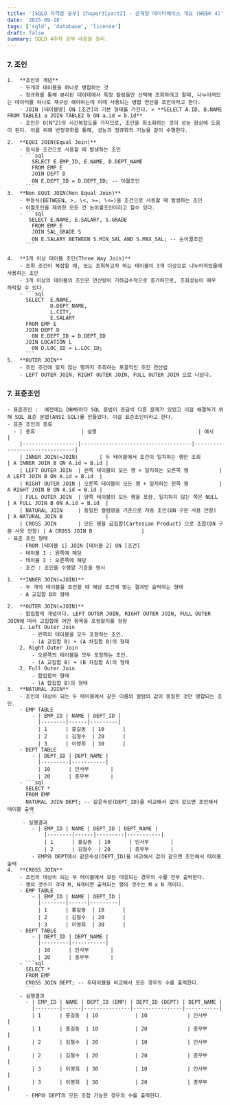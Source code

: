 ```yaml
---
title: '[SQLD 자격증 공부] Chaper3[part2] - 관계형 데이터베이스 개요 (WEEK 4)'
date: '2025-09-28'
tags: ['sqld', 'database', 'license']
draft: false
summary: SQLD 4주차 공부 내용을 정리.
---
```



### 7. 조인

    1.  **조인의 개념**
        - 두개의 테이블을 하나로 병합하는 것
        - 정규화를 통해 분리된 데이테에서 특정 칼럼들만 선택해 조회하려고 할때, 나누어져있는 데이터를 하나로 재구성 해야하는데 이때 사용되는 병합 연산을 조인이라고 한다.
        - JOIN [테이블명] ON [조건]의 기본 형태를 가진다. > **SELECT A.ID, B.NAME FROM TABLE1 a JOIN TABLE2 b ON a.id = b.id**
        - 조인은 O(N^2)의 시간복잡도를 가지므로, 조인을 최소화하는 것이 성능 향상에 도움이 된다. 이를 위해 반정규화를 통해, 성능과 정규화의 기능을 같이 수행한다.

    2.  **EQUI JOIN(Equal Join)**
        - 등식을 조건으로 사용할 때 발생하는 조인
        - ```sql
            SELECT E.EMP_ID, E.NAME, D.DEPT_NAME
            FROM EMP E
            JOIN DEPT D
            ON E.DEPT_ID = D.DEPT_ID; -- 이퀄조인
          ```
    3.  **Non EQUI JOIN(Non Equal Join)**
        - 부등식(BETWEEN, >, \<, >=, \<=)을 조건으로 사용할 때 발생하는 조인
        - 이퀄조인을 제외한 모든 건 논이퀄조인이라고 할수 있다.
        - ```sql
           SELECT E.NAME, E.SALARY, S.GRADE
            FROM EMP E
            JOIN SAL_GRADE S
            ON E.SALARY BETWEEN S.MIN_SAL AND S.MAX_SAL; -- 논이퀄조인
          ```

    4.  **3개 이상 테이블 조인(Three Way Join)**
        - 조회 조건이 복잡할 때, 또는 조회하고자 하는 테이블이 3개 이상으로 나누어져있을때 사용하는 조인
        - 3개 이상의 테이블의 조인은 연산량이 기하급수적으로 증가하므로, 조회성능이 매우 하락할 수 있다.
        - ```sql
          SELECT  E.NAME,
                  D.DEPT_NAME,
                  L.CITY,
                  E.SALARY
          FROM EMP E
          JOIN DEPT D
            ON E.DEPT_ID = D.DEPT_ID
          JOIN LOCATION L
            ON D.LOC_ID = L.LOC_ID;
          ```
    5.  **OUTER JOIN**
        - 조인 조건에 맞지 않는 행까지 조회하는 포괄적인 조인 연산법
        - LEFT OUTER JOIN, RIGHT OUTER JOIN, FULL OUTER JOIN 으로 나뉜다.

### 7. 표준조인

    - 표준조인 :  예전에는 DBMS마다 SQL 문법이 조금씩 다른 문제가 있었고 이걸 해결하기 위해 SQL 표준 문법(ANSI SQL)를 만들었다. 이걸 표준조인이라고 한다.
    - 표준 조인의 종류
      - | 종류               | 설명                                 | 예시                            |
        |------------------|------------------------------------|-------------------------------|
        | INNER JOIN(=JOIN)       | 두 테이블에서 조건이 일치하는 행만 조회             | A INNER JOIN B ON A.id = B.id |
        | LEFT OUTER JOIN  | 왼쪽 테이블의 모든 행 + 일치하는 오른쪽 행          | A LEFT JOIN B ON A.id = B.id  |
        | RIGHT OUTER JOIN | 오른쪽 테이블의 모든 행 + 일치하는 왼쪽 행          | A RIGHT JOIN B ON A.id = B.id |
        | FULL OUTER JOIN  | 양쪽 테이블의 모든 행을 포함, 일치하지 않는 쪽은 NULL  | A FULL JOIN B ON A.id = B.id  |
        | NATURAL JOIN     | 동일한 컬럼명을 기준으로 자동 조인(ON 구문 사용 안함)                | A NATURAL JOIN B              |
        | CROSS JOIN       | 모든 행을 곱집합(Cartesian Product) 으로 조합(ON 구문 사용 안함) | A CROSS JOIN B                |
    - 표준 조인 형태
        - FROM [테이블 1] JOIN [테이블 2] ON [조건]
        - 테이블 1 : 왼쪽에 해당
        - 테이블 2 : 오른쪽에 해당
        - 조건 : 조인을 수행알 기준을 명시

    1.  **INNER JOIN(=JOIN)**
        - 두 개의 테이블을 조인할 때 해당 조건에 맞는 결과만 출력하는 형태
        - A 교집합 B의 형태

    2.  **OUTER JOIN(=JOIN)**
        - 합집합의 개념이다. LEFT OUTER JOIN, RIGHT OUTER JOIN, FULL OUTER JOIN에 따라 교집합에 어떤 항목을 포함할지를 정함
        1. Left Outer Join
            - 왼쪽의 테이블을 모두 포함하는 조인.
            - (A 교집합 B) + (A 차집합 B)의 형태
        2. Right Outer Join
            - 오른쪽의 테이블을 모두 포함하는 조인.
            - (A 교집합 B) + (B 차집합 A)의 형태
        2. Full Outer Join
            - 합집합의 형태
            - (A 합집합 B)의 형태
    3.  **NATURAL JOIN**
        - 조인의 대상이 되는 두 테이블에서 같은 이름의 칼럼의 값이 동일한 것만 병합되는 조인.
        - EMP TABLE
            - | EMP_ID | NAME | DEPT_ID |
              |--------|------|---------|
              | 1      | 홍길동  | 10      |
              | 2      | 김철수  | 20      |
              | 3      | 이영희  | 30      |
        - DEPT TABLE
            - | DEPT_ID | DEPT_NAME |
              |---------|-----------|
              | 10      | 인사부       |
              | 20      | 총무부       |
        - ```sql
          SELECT *
          FROM EMP
          NATURAL JOIN DEPT; -- 같은속성(DEPT_ID)을 비교해서 값이 같으면 조인해서 테이블 출력
          ```
         - 실행결과
            - | EMP_ID | NAME | DEPT_ID | DEPT_NAME |
                |--------|------|---------|-----------|
                | 1      | 홍길동  | 10      | 인사부       |
                | 2      | 김철수  | 20      | 총무부       |
            - EMP와 DEPT에서 같은속성(DEPT_ID)을 비교해서 값이 같으면 조인해서 테이블 출력
    4.  **CROSS JOIN**
        - 조인의 대상이 되는 두 테이블에서 모든 대응되는 경우의 수를 전부 출력한다.
        - 행의 갯수가 각각 M, N개이면 출력되는 행의 갯수는 M x N 개이다.
        - EMP TABLE
            - | EMP_ID | NAME | DEPT_ID |
              |--------|------|---------|
              | 1      | 홍길동  | 10      |
              | 2      | 김철수  | 20      |
              | 3      | 이영희  | 30      |
        - DEPT TABLE
            - | DEPT_ID | DEPT_NAME |
              |---------|-----------|
              | 10      | 인사부       |
              | 20      | 총무부       |
        - ```sql
          SELECT *
          FROM EMP
          CROSS JOIN DEPT; -- 두테이블을 비교해서 모든 경우의 수를 출력한다.
          ```
        - 실행결과
          - | EMP_ID | NAME | DEPT_ID (EMP) | DEPT_ID (DEPT) | DEPT_NAME |
            |--------|------|---------------|----------------|-----------|
            | 1      | 홍길동  | 10            | 10             | 인사부       |
            | 1      | 홍길동  | 10            | 20             | 총무부       |
            | 2      | 김철수  | 20            | 10             | 인사부       |
            | 2      | 김철수  | 20            | 20             | 총무부       |
            | 3      | 이영희  | 30            | 10             | 인사부       |
            | 3      | 이영희  | 30            | 20             | 총무부       |
          - EMP와 DEPT의 모든 조합 가능한 경우의 수를 출력한다.
